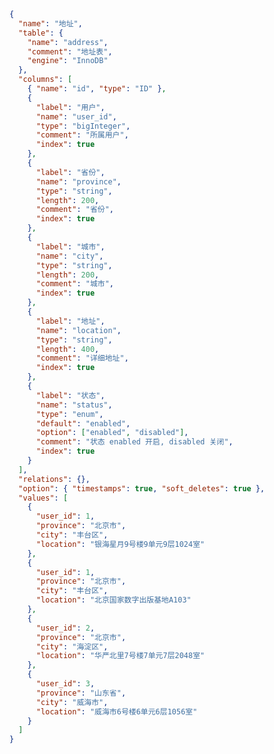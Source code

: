 ```json
{
  "name": "地址",
  "table": {
    "name": "address",
    "comment": "地址表",
    "engine": "InnoDB"
  },
  "columns": [
    { "name": "id", "type": "ID" },
    {
      "label": "用户",
      "name": "user_id",
      "type": "bigInteger",
      "comment": "所属用户",
      "index": true
    },
    {
      "label": "省份",
      "name": "province",
      "type": "string",
      "length": 200,
      "comment": "省份",
      "index": true
    },
    {
      "label": "城市",
      "name": "city",
      "type": "string",
      "length": 200,
      "comment": "城市",
      "index": true
    },
    {
      "label": "地址",
      "name": "location",
      "type": "string",
      "length": 400,
      "comment": "详细地址",
      "index": true
    },
    {
      "label": "状态",
      "name": "status",
      "type": "enum",
      "default": "enabled",
      "option": ["enabled", "disabled"],
      "comment": "状态 enabled 开启, disabled 关闭",
      "index": true
    }
  ],
  "relations": {},
  "option": { "timestamps": true, "soft_deletes": true },
  "values": [
    {
      "user_id": 1,
      "province": "北京市",
      "city": "丰台区",
      "location": "银海星月9号楼9单元9层1024室"
    },
    {
      "user_id": 1,
      "province": "北京市",
      "city": "丰台区",
      "location": "北京国家数字出版基地A103"
    },
    {
      "user_id": 2,
      "province": "北京市",
      "city": "海淀区",
      "location": "华严北里7号楼7单元7层2048室"
    },
    {
      "user_id": 3,
      "province": "山东省",
      "city": "威海市",
      "location": "威海市6号楼6单元6层1056室"
    }
  ]
}
```
